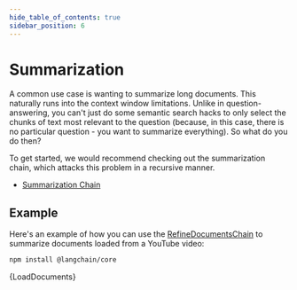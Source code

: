 ```yaml
---
hide_table_of_contents: true
sidebar_position: 6
---
```


# Summarization

A common use case is wanting to summarize long documents.
This naturally runs into the context window limitations.
Unlike in question-answering, you can't just do some semantic search hacks to only select the chunks of text most relevant to the question (because, in this case, there is no particular question - you want to summarize everything).
So what do you do then?

To get started, we would recommend checking out the summarization chain, which attacks this problem in a recursive manner.

- [Summarization Chain](/docs/modules/chains/popular/summarize)

## Example

Here's an example of how you can use the [RefineDocumentsChain](/docs/modules/chains/document/refine) to summarize documents loaded from a YouTube video:



<IntegrationInstallTooltip></IntegrationInstallTooltip>

```bash npm2yarn
npm install @langchain/core
```

<CodeBlock language="typescript">{LoadDocuments}</CodeBlock>
